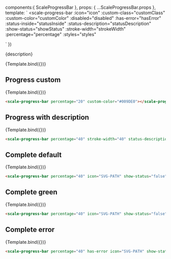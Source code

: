 
<Meta
  title="Components/Progress Bar"
  component={ScaleProgressBar}
  argTypes={{}}
/>

  components:{ ScaleProgressBar },
  props: {
    ...ScaleProgressBar.props
  },
  template: `
  <scale-progress-bar
    :icon="icon"
    :custom-class="customClass"
    :custom-color="customColor"
    :disabled="disabled"
    :has-error="hasError"
    :status-inside="statusInside"
    :status-description="statusDescription"
    :show-status="showStatus"
    :stroke-width="strokeWidth"
    :percentage="percentage"
    :styles="styles"
  >
  </scale-progress-bar>
  `
})

<Description>{description}</Description>

<Preview withSource="none">
  <Story
    name="Determinate"
    args={{
      percentage: 20,
    }}
  >
    {Template.bind({})}
  </Story>
</Preview>

<Props story='Determinate' />


## Progress custom

<Preview withSource="none">
  <Story
    name="Progress custom"
    args={{
      percentage: 20,
      customColor: "#009DE0"
    }}
  >
    {Template.bind({})}
  </Story>
</Preview>

```html
<scale-progress-bar percentage="20" custom-color="#009DE0"></scale-progress-bar>
```


## Progress with description

<Preview withSource="none">
  <Story
    name="Progress with description"
    args={{
      percentage: 40,
      statusDescription: 'Progress status description text'
    }}
  >
    {Template.bind({})}
  </Story>
</Preview>

```html
<scale-progress-bar percentage="40" stroke-width="40" status-description="Progress status description text"></scale-progress-bar>
```


## Complete default

<Preview withSource="none">
  <Story
    name="Complete default"
    args={{
      percentage: 100,
      showStatus: false,
      icon: 'm22.4 5.05c-.3-.3-.75-.3-1.05 0l-12.35 12.35-5.9-5.9c-.3-.3-.75-.3-1.05 0s-.3.75 0 1.05l6.95 6.95 13.4-13.4c.3-.3.3-.75 0-1.05z',
      statusDescription: 'Upload complete'
    }}
  >
    {Template.bind({})}
  </Story>
</Preview>

```html
<scale-progress-bar percentage="40" icon="SVG-PATH" show-status="false" status-description="Upload complete"></scale-progress-bar>
```


## Complete green

<Preview withSource="none">
  <Story
    name="Complete green"
    args={{
      percentage: 100,
      showStatus: false,
      icon: 'm22.4 5.05c-.3-.3-.75-.3-1.05 0l-12.35 12.35-5.9-5.9c-.3-.3-.75-.3-1.05 0s-.3.75 0 1.05l6.95 6.95 13.4-13.4c.3-.3.3-.75 0-1.05z',
      statusDescription: 'Upload complete',
      customColor: "#67c23a"
    }}
  >
    {Template.bind({})}
  </Story>
</Preview>

```html
<scale-progress-bar percentage="40" icon="SVG-PATH" show-status="false" status-description="Upload complete" custom-color="#67c23a"></scale-progress-bar>
```


## Complete error

<Preview withSource="none">
  <Story
    name="Complete error"
    args={{
      percentage: 0,
      hasError: true,
      showStatus: false,
      icon: ICON_CIRCLE_CLOSE,
      statusDescription: 'Upload fail'
    }}
  >
    {Template.bind({})}
  </Story>
</Preview>

```html
<scale-progress-bar percentage="40" has-error icon="SVG-PATH" show-status="false" status-description="Upload fail"></scale-progress-bar>
```
